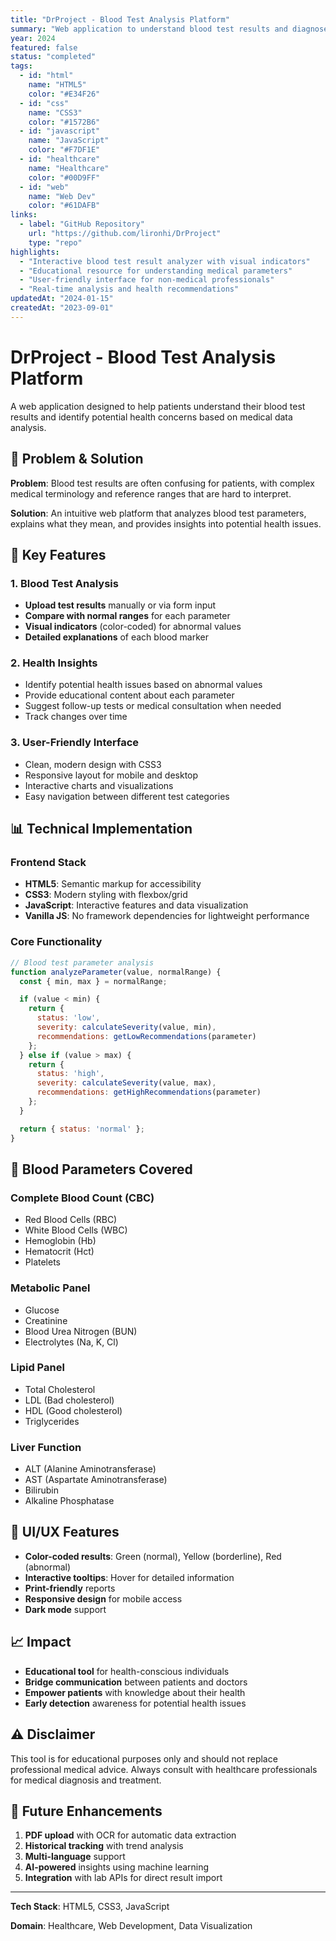 ```yaml
---
title: "DrProject - Blood Test Analysis Platform"
summary: "Web application to understand blood test results and diagnose potential health issues from medical data."
year: 2024
featured: false
status: "completed"
tags:
  - id: "html"
    name: "HTML5"
    color: "#E34F26"
  - id: "css"
    name: "CSS3"
    color: "#1572B6"
  - id: "javascript"
    name: "JavaScript"
    color: "#F7DF1E"
  - id: "healthcare"
    name: "Healthcare"
    color: "#00D9FF"
  - id: "web"
    name: "Web Dev"
    color: "#61DAFB"
links:
  - label: "GitHub Repository"
    url: "https://github.com/lironhi/DrProject"
    type: "repo"
highlights:
  - "Interactive blood test result analyzer with visual indicators"
  - "Educational resource for understanding medical parameters"
  - "User-friendly interface for non-medical professionals"
  - "Real-time analysis and health recommendations"
updatedAt: "2024-01-15"
createdAt: "2023-09-01"
---
```


# DrProject - Blood Test Analysis Platform

A web application designed to help patients understand their blood test results and identify potential health concerns based on medical data analysis.

## 🎯 Problem & Solution

**Problem**: Blood test results are often confusing for patients, with complex medical terminology and reference ranges that are hard to interpret.

**Solution**: An intuitive web platform that analyzes blood test parameters, explains what they mean, and provides insights into potential health issues.

## 🔑 Key Features

### 1. Blood Test Analysis
- **Upload test results** manually or via form input
- **Compare with normal ranges** for each parameter
- **Visual indicators** (color-coded) for abnormal values
- **Detailed explanations** of each blood marker

### 2. Health Insights
- Identify potential health issues based on abnormal values
- Provide educational content about each parameter
- Suggest follow-up tests or medical consultation when needed
- Track changes over time

### 3. User-Friendly Interface
- Clean, modern design with CSS3
- Responsive layout for mobile and desktop
- Interactive charts and visualizations
- Easy navigation between different test categories

## 📊 Technical Implementation

### Frontend Stack
- **HTML5**: Semantic markup for accessibility
- **CSS3**: Modern styling with flexbox/grid
- **JavaScript**: Interactive features and data visualization
- **Vanilla JS**: No framework dependencies for lightweight performance

### Core Functionality
```javascript
// Blood test parameter analysis
function analyzeParameter(value, normalRange) {
  const { min, max } = normalRange;

  if (value < min) {
    return {
      status: 'low',
      severity: calculateSeverity(value, min),
      recommendations: getLowRecommendations(parameter)
    };
  } else if (value > max) {
    return {
      status: 'high',
      severity: calculateSeverity(value, max),
      recommendations: getHighRecommendations(parameter)
    };
  }

  return { status: 'normal' };
}
```

## 🏥 Blood Parameters Covered

### Complete Blood Count (CBC)
- Red Blood Cells (RBC)
- White Blood Cells (WBC)
- Hemoglobin (Hb)
- Hematocrit (Hct)
- Platelets

### Metabolic Panel
- Glucose
- Creatinine
- Blood Urea Nitrogen (BUN)
- Electrolytes (Na, K, Cl)

### Lipid Panel
- Total Cholesterol
- LDL (Bad cholesterol)
- HDL (Good cholesterol)
- Triglycerides

### Liver Function
- ALT (Alanine Aminotransferase)
- AST (Aspartate Aminotransferase)
- Bilirubin
- Alkaline Phosphatase

## 🎨 UI/UX Features

- **Color-coded results**: Green (normal), Yellow (borderline), Red (abnormal)
- **Interactive tooltips**: Hover for detailed information
- **Print-friendly** reports
- **Responsive design** for mobile access
- **Dark mode** support

## 📈 Impact

- **Educational tool** for health-conscious individuals
- **Bridge communication** between patients and doctors
- **Empower patients** with knowledge about their health
- **Early detection** awareness for potential health issues

## ⚠️ Disclaimer

This tool is for educational purposes only and should not replace professional medical advice. Always consult with healthcare professionals for medical diagnosis and treatment.

## 🔮 Future Enhancements

1. **PDF upload** with OCR for automatic data extraction
2. **Historical tracking** with trend analysis
3. **Multi-language** support
4. **AI-powered** insights using machine learning
5. **Integration** with lab APIs for direct result import

---

**Tech Stack**: HTML5, CSS3, JavaScript

**Domain**: Healthcare, Web Development, Data Visualization
